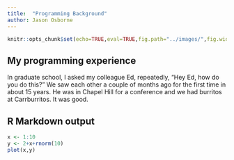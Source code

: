 ```yaml
---
title:  "Programming Background"
author: Jason Osborne
---
```


```r
knitr::opts_chunk$set(echo=TRUE,eval=TRUE,fig.path="../images/",fig.width="20%")
```

## My programming experience

In graduate school, I asked my colleague Ed, repeatedly, "Hey Ed, how do you 
do this?"  We saw each other a couple of months ago for the first time in
about 15 years. He was in Chapel Hill for a conference and we had burritos
at Carrburritos.  It was good.

## R Markdown output
```r
x <- 1:10
y <- 2+x+rnorm(10)
plot(x,y)
```



